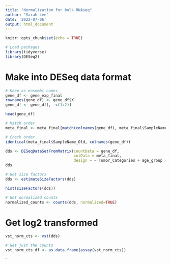 ```yaml
---
title: "Normalization for bulk RNAseq"
author: "Sarah Lee"
date: '2022-07-06'
output: html_document
---
```


```r
knitr::opts_chunk$set(echo = TRUE)

# Load packages
library(tidyverse)
library(DESeq2)
```

# Make into DESeq data format
```r
# Keep as ensembl names
gene_df <- gene_exp_final
rownames(gene_df) <- gene_df$X
gene_df <- gene_df[, -c(1:2)]

head(gene_df)
```

```r
# Match order
meta_final <- meta_final[match(colnames(gene_df), meta_final$SampleName_Old),]

# Check order
identical(meta_final$SampleName_Old, colnames(gene_df))
```

```r
dds <- DESeqDataSetFromMatrix(countData = gene_df,
                              colData = meta_final,
                              design = ~ Tumor_Categories + age_group + Sex)
dds
```

```r
# Get size factors
dds <- estimateSizeFactors(dds)
```

```r
hist(sizeFactors(dds))
```

```r
# Get normalized counts
normalized_counts <- counts(dds, normalized=TRUE)
```

# Get log2 transformed
```r
vst_norm_cts <- vst(dds)
```

```r
# Get just the counts
vst_norm_cts_df <- as.data.frame(assay(vst_norm_cts))
```

`
